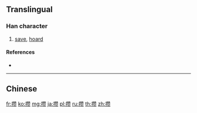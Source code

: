 {{also|攢}}
==Translingual==

===Han character===
{{Han char|rn=64|rad=手|as=16|sn=19|four=|canj=QHUO,XQHUO|ids=⿰扌赞}}

# [[save]], [[hoard]]

====References====
* {{Han ref|kx=0462.461|hdz=31983.010|uh=6512|ud=25874}}

----

==Chinese==
{{zh-see|攢}}

[[fr:攒]]
[[ko:攒]]
[[mg:攒]]
[[ja:攒]]
[[pl:攒]]
[[ru:攒]]
[[th:攒]]
[[zh:攒]]